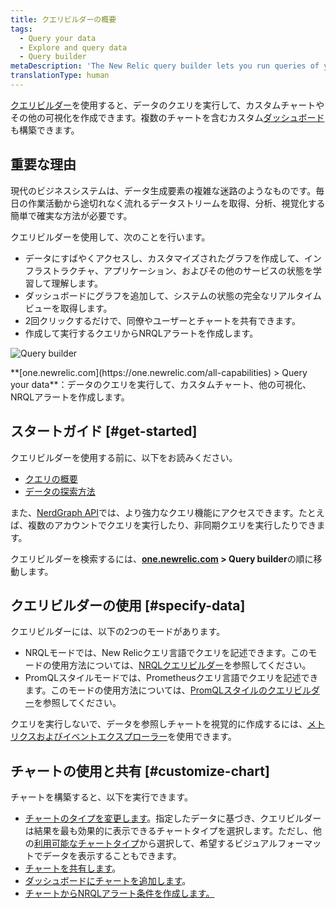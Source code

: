 ```yaml
---
title: クエリビルダーの概要
tags:
  - Query your data
  - Explore and query data
  - Query builder
metaDescription: 'The New Relic query builder lets you run queries of your data, build charts and other visualizations, and share charts.'
translationType: human
---
```



[クエリビルダー](https://one.newrelic.com/data-exploration/query-builder)を使用すると、データのクエリを実行して、カスタムチャートやその他の可視化を作成できます。複数のチャートを含むカスタム[ダッシュボード](/docs/dashboards/manage-your-dashboard/manage-your-dashboard#dash-create-chart)も構築できます。

## 重要な理由

現代のビジネスシステムは、データ生成要素の複雑な迷路のようなものです。毎日の作業活動から途切れなく流れるデータストリームを取得、分析、視覚化する簡単で確実な方法が必要です。

クエリビルダーを使用して、次のことを行います。

* データにすばやくアクセスし、カスタマイズされたグラフを作成して、インフラストラクチャ、アプリケーション、およびその他のサービスの状態を学習して理解します。
* ダッシュボードにグラフを追加して、システムの状態の完全なリアルタイムビューを取得します。
* 2回クリックするだけで、同僚やユーザーとチャートを共有できます。
* 作成して実行するクエリからNRQLアラートを作成します。

<img
  title="Query builder"
  alt="Query builder"
  src={queriesNrqlQueryBuilder}
/>

<figcaption>
  **[one.newrelic.com](https://one.newrelic.com/all-capabilities) > Query your data**：データのクエリを実行して、カスタムチャート、他の可視化、NRQLアラートを作成します。
</figcaption>

## スタートガイド [#get-started]

クエリビルダーを使用する前に、以下をお読みください。

* [クエリの概要](/docs/telemetry-data-platform/ingest-manage-data/understand-data/introduction-querying-new-relic-data)
* [データの探索方法](/docs/query-your-data/explore-query-data/explore-data/introduction-data-explorer)

また、[NerdGraph API](/docs/apis/nerdgraph/examples/nerdgraph-nrql-tutorial)では、より強力なクエリ機能にアクセスできます。たとえば、複数のアカウントでクエリを実行したり、非同期クエリを実行したりできます。

クエリビルダーを検索するには、**[one.newrelic.com](https://one.newrelic.com/all-capabilities) > Query builder**の順に移動します。

## クエリビルダーの使用 [#specify-data]

クエリビルダーには、以下の2つのモードがあります。

* NRQLモードでは、New Relicクエリ言語でクエリを記述できます。このモードの使用方法については、[NRQLクエリビルダー](/docs/chart-builder/use-chart-builder/choose-data/use-advanced-nrql-mode-specify-data)を参照してください。
* PromQLスタイルモードでは、Prometheusクエリ言語でクエリを記述できます。このモードの使用方法については、[PromQLスタイルのクエリビルダー](#chart-builder-promql)を参照してください。

クエリを実行しないで、データを参照しチャートを視覚的に作成するには、[メトリクスおよびイベントエクスプローラー](/docs/query-your-data/explore-query-data/data-explorer/introduction-data-explorer)を使用できます。

## チャートの使用と共有 [#customize-chart]

チャートを構築すると、以下を実行できます。

* [チャートのタイプを変更します](/docs/chart-builder/use-chart-builder/use-charts/use-your-charts#change-appearance)。指定したデータに基づき、クエリビルダーは結果を最も効果的に表示できるチャートタイプを選択します。ただし、他の[利用可能なチャートタイプ](/docs/insights/use-insights-ui/manage-dashboards/insights-chart-types)から選択して、希望するビジュアルフォーマットでデータを表示することもできます。
* [チャートを共有します](/docs/chart-builder/use-chart-builder/use-charts/use-your-charts#share-charts)。
* [ダッシュボードにチャートを追加します](/docs/chart-builder/use-chart-builder/use-charts/use-your-charts#add-to-dashboard)。
* [チャートからNRQLアラート条件を作成します。](/docs/alerts-applied-intelligence/new-relic-alerts/alert-conditions/create-nrql-alert-conditions/#create-chart)